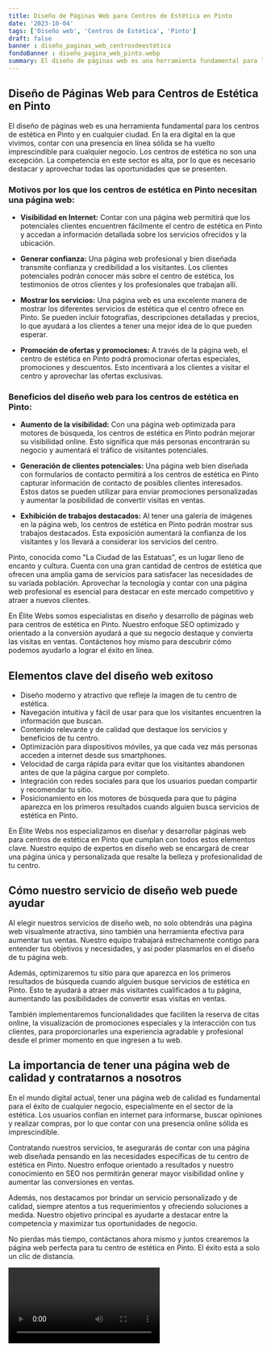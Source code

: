 ```yaml
---
title: Diseño de Páginas Web para Centros de Estética en Pinto
date: '2023-10-04'
tags: ['Diseño web', 'Centros de Estética', 'Pinto']
draft: false
banner : diseño_paginas_web_centrosdeestética
fondoBanner : diseño_pagina_web_pinto.webp
summary: El diseño de páginas web es una herramienta fundamental para los centros de estética en Pinto y en cualquier ciudad. En la era digital en la que vivimos, contar con una presencia en línea sólida se ha vuelto imprescindible para cualquier negocio. Los centros de estética no son una excepción. La competencia en este sector es alta, por lo que es necesario destacar y aprovechar todas las oportunidades que se presenten.
---
```


## Diseño de Páginas Web para Centros de Estética en Pinto

El diseño de páginas web es una herramienta fundamental para los centros de estética en Pinto y en cualquier ciudad. En la era digital en la que vivimos, contar con una presencia en línea sólida se ha vuelto imprescindible para cualquier negocio. Los centros de estética no son una excepción. La competencia en este sector es alta, por lo que es necesario destacar y aprovechar todas las oportunidades que se presenten.

### Motivos por los que los centros de estética en Pinto necesitan una página web:

- **Visibilidad en Internet:** Contar con una página web permitirá que los potenciales clientes encuentren fácilmente el centro de estética en Pinto y accedan a información detallada sobre los servicios ofrecidos y la ubicación.

- **Generar confianza:** Una página web profesional y bien diseñada transmite confianza y credibilidad a los visitantes. Los clientes potenciales podrán conocer más sobre el centro de estética, los testimonios de otros clientes y los profesionales que trabajan allí.

- **Mostrar los servicios:** Una página web es una excelente manera de mostrar los diferentes servicios de estética que el centro ofrece en Pinto. Se pueden incluir fotografías, descripciones detalladas y precios, lo que ayudará a los clientes a tener una mejor idea de lo que pueden esperar.

- **Promoción de ofertas y promociones:** A través de la página web, el centro de estética en Pinto podrá promocionar ofertas especiales, promociones y descuentos. Esto incentivará a los clientes a visitar el centro y aprovechar las ofertas exclusivas.

### Beneficios del diseño web para los centros de estética en Pinto:

- **Aumento de la visibilidad:** Con una página web optimizada para motores de búsqueda, los centros de estética en Pinto podrán mejorar su visibilidad online. Esto significa que más personas encontrarán su negocio y aumentará el tráfico de visitantes potenciales.

- **Generación de clientes potenciales:** Una página web bien diseñada con formularios de contacto permitirá a los centros de estética en Pinto capturar información de contacto de posibles clientes interesados. Estos datos se pueden utilizar para enviar promociones personalizadas y aumentar la posibilidad de convertir visitas en ventas.

- **Exhibición de trabajos destacados:** Al tener una galería de imágenes en la página web, los centros de estética en Pinto podrán mostrar sus trabajos destacados. Esta exposición aumentará la confianza de los visitantes y los llevará a considerar los servicios del centro.

Pinto, conocida como "La Ciudad de las Estatuas", es un lugar lleno de encanto y cultura. Cuenta con una gran cantidad de centros de estética que ofrecen una amplia gama de servicios para satisfacer las necesidades de su variada población. Aprovechar la tecnología y contar con una página web profesional es esencial para destacar en este mercado competitivo y atraer a nuevos clientes.

En Élite Webs somos especialistas en diseño y desarrollo de páginas web para centros de estética en Pinto. Nuestro enfoque SEO optimizado y orientado a la conversión ayudará a que su negocio destaque y convierta las visitas en ventas. Contáctenos hoy mismo para descubrir cómo podemos ayudarlo a lograr el éxito en línea.

<GifSeo />

<Cta />

## Elementos clave del diseño web exitoso

- Diseño moderno y atractivo que refleje la imagen de tu centro de estética.
- Navegación intuitiva y fácil de usar para que los visitantes encuentren la información que buscan.
- Contenido relevante y de calidad que destaque los servicios y beneficios de tu centro.
- Optimización para dispositivos móviles, ya que cada vez más personas acceden a internet desde sus smartphones.
- Velocidad de carga rápida para evitar que los visitantes abandonen antes de que la página cargue por completo.
- Integración con redes sociales para que los usuarios puedan compartir y recomendar tu sitio.
- Posicionamiento en los motores de búsqueda para que tu página aparezca en los primeros resultados cuando alguien busca servicios de estética en Pinto.

En Élite Webs nos especializamos en diseñar y desarrollar páginas web para centros de estética en Pinto que cumplan con todos estos elementos clave. Nuestro equipo de expertos en diseño web se encargará de crear una página única y personalizada que resalte la belleza y profesionalidad de tu centro.

## Cómo nuestro servicio de diseño web puede ayudar

Al elegir nuestros servicios de diseño web, no solo obtendrás una página web visualmente atractiva, sino también una herramienta efectiva para aumentar tus ventas. Nuestro equipo trabajará estrechamente contigo para entender tus objetivos y necesidades, y así poder plasmarlos en el diseño de tu página web.

Además, optimizaremos tu sitio para que aparezca en los primeros resultados de búsqueda cuando alguien busque servicios de estética en Pinto. Esto te ayudará a atraer más visitantes cualificados a tu página, aumentando las posibilidades de convertir esas visitas en ventas.

También implementaremos funcionalidades que faciliten la reserva de citas online, la visualización de promociones especiales y la interacción con tus clientes, para proporcionarles una experiencia agradable y profesional desde el primer momento en que ingresen a tu web.

## La importancia de tener una página web de calidad y contratarnos a nosotros

En el mundo digital actual, tener una página web de calidad es fundamental para el éxito de cualquier negocio, especialmente en el sector de la estética. Los usuarios confían en internet para informarse, buscar opiniones y realizar compras, por lo que contar con una presencia online sólida es imprescindible.

Contratando nuestros servicios, te asegurarás de contar con una página web diseñada pensando en las necesidades específicas de tu centro de estética en Pinto. Nuestro enfoque orientado a resultados y nuestro conocimiento en SEO nos permitirán generar mayor visibilidad online y aumentar las conversiones en ventas.

Además, nos destacamos por brindar un servicio personalizado y de calidad, siempre atentos a tus requerimientos y ofreciendo soluciones a medida. Nuestro objetivo principal es ayudarte a destacar entre la competencia y maximizar tus oportunidades de negocio.

No pierdas más tiempo, contáctanos ahora mismo y juntos crearemos la página web perfecta para tu centro de estética en Pinto. El éxito está a solo un clic de distancia.

<Video />

<CtaBot job='Centros de Estética' city='Pinto'/>

<Gmaps query='Pinto+españa+maps' />